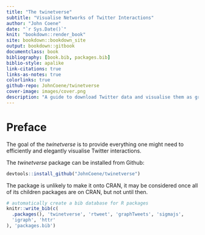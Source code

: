 ```yaml
--- 
title: "The twinetverse"
subtitle: "Visualise Networks of Twitter Interactions"
author: "John Coene"
date: "`r Sys.Date()`"
knit: "bookdown::render_book"
site: bookdown::bookdown_site
output: bookdown::gitbook
documentclass: book
bibliography: [book.bib, packages.bib]
biblio-style: apalike
link-citations: true
links-as-notes: true
colorlinks: true
github-repo: JohnCoene/twinetverse
cover-image: images/cover.png
description: "A guide to download Twitter data and visualise them as graphs in R."
---
```


# Preface

The goal of the _twinetverse_ is to provide everything one might need to efficiently and elegantly visualise Twitter interactions.

The _twinetverse_ package can be installed from Github:

```r
devtools::install_github("JohnCoene/twinetverse")
```

The package is unlikely to make it onto CRAN, it may be considered once all of its children packages are on CRAN, but not until then.

```r
# automatically create a bib database for R packages
knitr::write_bib(c(
  .packages(), 'twinetverse', 'rtweet', 'graphTweets', 'sigmajs',
  'igraph', 'httr'
), 'packages.bib')
```
